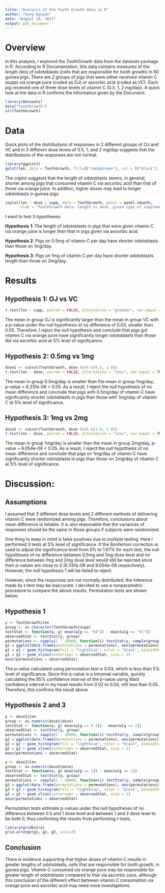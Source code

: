 ```yaml
---
title: "Analysis of the Tooth Growth data in R"
author: "Dung Nguyen"
date: "August 18, 2017"
output: pdf_document
---
```


# Overview

In this analysis, I explored the ToothGrowth data from the datasets package in R. According to R Documentation, this data contains measures of the length (len) of odotoblasts (cells that are responsible for tooth growth) in 60 guinea pigs. There are 2 groups of pigs that were either received vitamin C (supp) via orange juice (coded as OJ) or ascorbic acid (coded as VC). Each pig received one of three dose levels of vitamin C (0.5, 1, 2 mg/day). A quick look at the data in R confirms the information given by the Document.

```r
library(datasets)
data("ToothGrowth")
str(ToothGrowth)
```
# Data

Quick plots of the distributions of responses in 2 different groups of OJ and VC and in 3 different dose levels of 0.5, 1, and 2 mg/day suggests that the distributions of the responses are not normal.

```r
library(ggplot2)
qplot(len, data = ToothGrowth, fill=I("sandybrown"), col = I("black"), binwidth = 3)
```

The coplot suggests that the length of odotoblasts seems, in general, shorter among pigs that consumed vitamin C via ascorbic acid than that of those via orange juice. In addition, higher doses may lead to longer odotoblasts in guinea pigs.

```r
coplot(len ~ dose | supp, data = ToothGrowth, panel = panel.smooth,
       xlab = "ToothGrowth data: length vs dose, given type of supplement")
```

I want to test 3 hypotheses:

**Hypothesis 1**: The length of odotoblasts in pigs that were given vitamin C via orange juice is longer than that in pigs given via ascorbic acid.

**Hypothesis 2**: Pigs on 0.5mg of vitamin C per day have shorter odotoblasts than those on 1mg/day.

**Hypothesis 3**: Pigs on 1mg of vitamin C per day have shorter odotoblasts length than those on 2mg/day.

# Results

## Hypothesis 1: OJ vs VC

```r
t.test(len ~ supp, paired = FALSE, alternative = "greater", var.equal = TRUE, data = ToothGrowth)
```

The mean in group OJ is significantly larger than the mean in group VC with a p-value under the null hypothesis of no difference of 0.03, smaller than 0.05. Therefore, I reject the null hypothesis and conclude that pigs got vitamin C via orange juice have significantly longer odotoblasts than those did via ascorbic acid at 5% level of significance.

## Hypothesis 2: 0.5mg vs 1mg

```r
dose1 <- subset(ToothGrowth, dose %in% c(0.5, 1.0))
t.test(len ~ dose, paired = FALSE, alternative = "less", var.equal = TRUE, data = dose1)
```

The mean in group 0.5mg/day is smaller than the mean in group 1mg/day, p-value = 6.331e-08 < 0.05. As a result, I reject the null hypothesis of no mean difference and conclude that pigs with 0.5mg/day of vitamin C have significantly shorter odotoblasts in pigs than those with 1mg/day of vitamin C at 5% level of significance.

## Hypothesis 3: 1mg vs 2mg

```r
dose2 <- subset(ToothGrowth, dose %in% c(1.0, 2.0))
t.test(len ~ dose, paired = FALSE, alternative = "less", var.equal = TRUE, data = dose2)
```

The mean in group 1mg/day is smaller than the mean in group 2mg/day, p-value = 9.054e-06 < 0.05. As a result, I reject the null hypothesis of no mean difference and conclude that pigs on 1mg/day of vitamin C have significantly shorter odotoblasts in pigs than those on 2mg/day of vitamin C at 5% level of significance.

# Discussion:

## Assumptions

I assumed that 3 different dose levels and 2 different methods of delivering vitamin C were randomized among pigs. Therefore, conclusions about mean difference is reliable. It is also reasonable that the variances of responses should be the same in those groups if subjects were randomized.

One thing to keep in mind is false positives due to multiple testing. Here I performed 3 tests at 5% level of significance. If the Bonferroni correction is used to adjust the significance level from 5% to 1.67% for each test, the null hypotheses of no difference between 0.5mg and 1mg dose level and no difference between 1mg and 2mg dose level would still be rejected since their p-values are close to 0 (6.331e-08 and 9.054e-06 respectively). However, the null hypothesis 1 will be failed to reject.

However, since the responses are not normally distributed, the inference made by t-test may be inaccurate. I decided to use a nonparametric procedure to compare the above results. Permutation tests are shown below:

## Hypothesis 1

```r
y <- ToothGrowth$len
group <- as.character(ToothGrowth$supp)
testStat <- function(w, g) mean(w[g == "OJ"]) - mean(w[g == "VC"])
observedStat <- testStat(y, group)
permutations <- sapply(1 : 10000, function(i) testStat(y, sample(group)))
g1 = ggplot(data.frame(permutations = permutations), aes(permutations))
g1 = g1 + geom_histogram(fill = "lightblue", color = "black", binwidth = 1)
g1 = g1 + geom_vline(xintercept = observedStat, size = 1)
mean(permutations > observedStat)
```

The p-value calculated using permutation test is 0.03, which is less than 5% level of significance. Since this p-value is a binomial variable, quickly calculating the 95% confidence interval of the p-value using Wald confidence interval in my head results from 0.02 to 0.04, still less than 0.05. Therefore, this confirms the result above

## Hypothesis 2 and 3

```r
y <- dose1$len
group <- as.numeric(dose1$dose)
testStat <- function(w, g) mean(w[g == 0.5]) - mean(w[g == 1])
observedStat <- testStat(y, group)
permutations <- sapply(1 : 10000, function(i) testStat(y, sample(group)))
g2 = ggplot(data.frame(permutations = permutations), aes(permutations))
g2 = g2 + geom_histogram(fill = "lightblue", color = "black", binwidth = 1)
g2 = g2 + geom_vline(xintercept = observedStat, size = 1)
mean(permutations < observedStat)
```

```r
y <- dose2$len
group <- as.numeric(dose2$dose)
testStat <- function(w, g) mean(w[g == 1]) - mean(w[g == 2])
observedStat <- testStat(y, group)
permutations <- sapply(1 : 10000, function(i) testStat(y, sample(group)))
g3 = ggplot(data.frame(permutations = permutations), aes(permutations))
g3 = g3 + geom_histogram(fill = "lightblue", color = "black", binwidth = 1)
g3 = g3 + geom_vline(xintercept = observedStat, size = 1)
mean(permutations < observedStat)
```

Permutation tests estimate p-values under the null hypotheses of no difference between 0.5 and 1 dose level and between 1 and 2 dose level to be both 0, thus confirming the results from performing t-tests.

```r
library(gridExtra)
grid.arrange(g1, g2, g3, ncol=3)
```

## Conclusion

There is evidence supporting that higher doses of vitamin C results in greater lengths of odotoblasts, cells that are responsible for tooth growth, in guinea pigs. Vitamin C consumed via orange juice may be responsible for greater length of odotoblasts compared to that via ascorbic juice, although this conclusion of the different effect between vitamin C consumption via orange juice and ascorbic acid may need more investigations.